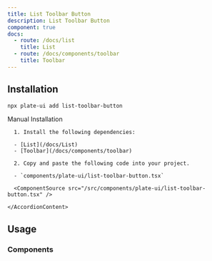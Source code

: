 ```yaml
---
title: List Toolbar Button
description: List Toolbar Button
component: true
docs:
  - route: /docs/list
    title: List
  - route: /docs/components/toolbar
    title: Toolbar
---
```


<ComponentExample src="/src/components/examples/PlaygroundDemo.tsx">
  <PlaygroundDemo id="list" />
</ComponentExample>

## Installation

```bash
npx plate-ui add list-toolbar-button
```

<Accordion type="single" collapsible>
  <AccordionItem value="manual-installation">
    <AccordionTrigger>Manual Installation</AccordionTrigger>
    <AccordionContent>

      1. Install the following dependencies:

      - [List](/docs/List)
      - [Toolbar](/docs/components/toolbar)

      2. Copy and paste the following code into your project.

      - `components/plate-ui/list-toolbar-button.tsx`

      <ComponentSource src="/src/components/plate-ui/list-toolbar-button.tsx" />

    </AccordionContent>

  </AccordionItem>
</Accordion>

## Usage

### Components

<ComponentSource src="/src/components/plate-ui/fixed-toolbar-buttons.tsx" />
